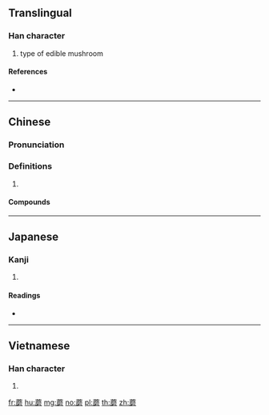{{character info/new}}
==Translingual==

===Han character===
{{Han char|rn=140|rad=艸|as=16|sn=19|four=44261|canj=TICR,TIDR}}

# type of edible mushroom

====References====
* {{Han ref|kx=1069.061|dkj=32477|hdz=53328.070|uh=8611|ud=34321|bh=C4A8|bd=50344}}

----

==Chinese==
{{zh-forms}}

===Pronunciation===
{{zh-pron
|m=mó
|c=mo4
|cat=
}}

===Definitions===
{{zh-hanzi}}

# {{rfdef|zh}}

====Compounds====
{{zh-der|口蘑|泡蘑菇|蘑菇}}

----

==Japanese==

===Kanji===
{{ja-kanji|grade=|rs=艸16}}

# {{defn|lang=ja|sort=艸16}}

====Readings====
* {{ja-readings|on=[[ま]] (ma)|kun=[[ひらたけ]] (hiratake)}}

----

==Vietnamese==

===Han character===
{{vi-hantu|[[ma]]|rs=艸16}}

# {{defn|lang=vi|sort=艸16}}

[[fr:蘑]]
[[hu:蘑]]
[[mg:蘑]]
[[no:蘑]]
[[pl:蘑]]
[[th:蘑]]
[[zh:蘑]]